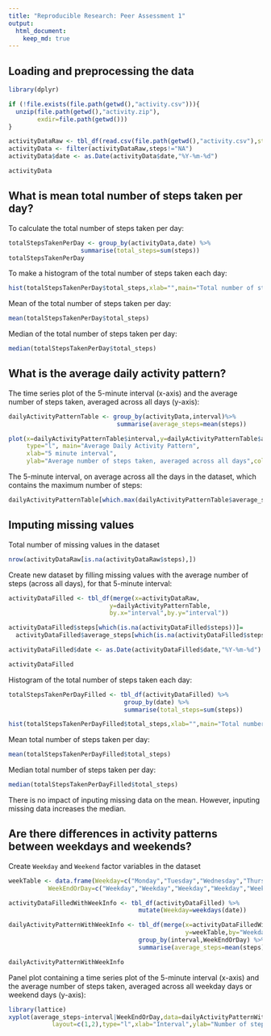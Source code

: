 ```yaml
---
title: "Reproducible Research: Peer Assessment 1"
output: 
  html_document:
    keep_md: true
---
```


## Loading and preprocessing the data
```r
library(dplyr)
```

```r

if (!file.exists(file.path(getwd(),"activity.csv"))){
  unzip(file.path(getwd(),"activity.zip"),
        exdir=file.path(getwd()))
}

activityDataRaw <- tbl_df(read.csv(file.path(getwd(),"activity.csv"),stringsAsFactors=FALSE))
activityData <- filter(activityDataRaw,steps!="NA")
activityData$date <- as.Date(activityData$date,"%Y-%m-%d")

activityData
```

## What is mean total number of steps taken per day?

To calculate the total number of steps taken per day:
```r
totalStepsTakenPerDay <- group_by(activityData,date) %>%
                    summarise(total_steps=sum(steps))
totalStepsTakenPerDay
```


To make a histogram of the total number of steps taken each day: 
```r
hist(totalStepsTakenPerDay$total_steps,xlab="",main="Total number of steps taken each day",col="blue")
```


Mean of the total number of steps taken per day:
```r
mean(totalStepsTakenPerDay$total_steps)
```


Median of the total number of steps taken per day:
```r
median(totalStepsTakenPerDay$total_steps)
```


## What is the average daily activity pattern?

The time series plot of the 5-minute interval (x-axis) and the average number of steps taken, averaged across all days (y-axis):

```r
dailyActivityPatternTable <- group_by(activityData,interval)%>%
                              summarise(average_steps=mean(steps))

plot(x=dailyActivityPatternTable$interval,y=dailyActivityPatternTable$average_steps,
     type="l", main="Average Daily Activity Pattern",
     xlab="5 minute interval",
     ylab="Average number of steps taken, averaged across all days",col="blue")
```


The 5-minute interval, on average across all the days in the dataset, which contains the maximum number of steps:
```r
dailyActivityPatternTable[which.max(dailyActivityPatternTable$average_steps),]
```


## Imputing missing values
Total number of missing values in the dataset
```r
nrow(activityDataRaw[is.na(activityDataRaw$steps),])
```

Create new dataset by filling missing values with the average number of steps (across all days), for that 5-minute interval:
```r
activityDataFilled <- tbl_df(merge(x=activityDataRaw,
                            y=dailyActivityPatternTable,
                            by.x="interval",by.y="interval"))

activityDataFilled$steps[which(is.na(activityDataFilled$steps))]=
  activityDataFilled$average_steps[which(is.na(activityDataFilled$steps))]

activityDataFilled$date <- as.Date(activityDataFilled$date,"%Y-%m-%d")

activityDataFilled
```


Histogram of the total number of steps taken each day:
```r
totalStepsTakenPerDayFilled <- tbl_df(activityDataFilled) %>%
                                group_by(date) %>%
                                summarise(total_steps=sum(steps))

hist(totalStepsTakenPerDayFilled$total_steps,xlab="",main="Total number of steps taken each day (inputted missing data)",col="blue")
```


Mean total number of steps taken per day:
```r
mean(totalStepsTakenPerDayFilled$total_steps)
```


Median total number of steps taken per day:
```r
median(totalStepsTakenPerDayFilled$total_steps)
```

There is no impact of inputing missing data on the mean. However, inputing missing data increases the median.


## Are there differences in activity patterns between weekdays and weekends?

Create ```Weekday``` and ```Weekend``` factor variables in the dataset
```r
weekTable <- data.frame(Weekday=c("Monday","Tuesday","Wednesday","Thursday","Friday","Saturday","Sunday"),
           WeekEndOrDay=c("Weekday","Weekday","Weekday","Weekday","Weekday","Weekend","Weekend"))

activityDataFilledWithWeekInfo <- tbl_df(activityDataFilled) %>%
                                    mutate(Weekday=weekdays(date))

dailyActivityPatternWithWeekInfo <- tbl_df(merge(x=activityDataFilledWithWeekInfo,
                                                 y=weekTable,by="Weekday")) %>%
                                    group_by(interval,WeekEndOrDay) %>%
                                    summarise(average_steps=mean(steps))

dailyActivityPatternWithWeekInfo
```


Panel plot containing a time series plot of the 5-minute interval (x-axis) and the average number of steps taken, averaged across all weekday days or weekend days (y-axis):
```r
library(lattice)
xyplot(average_steps~interval|WeekEndOrDay,data=dailyActivityPatternWithWeekInfo,
            layout=c(1,2),type="l",xlab="Interval",ylab="Number of steps")
```
